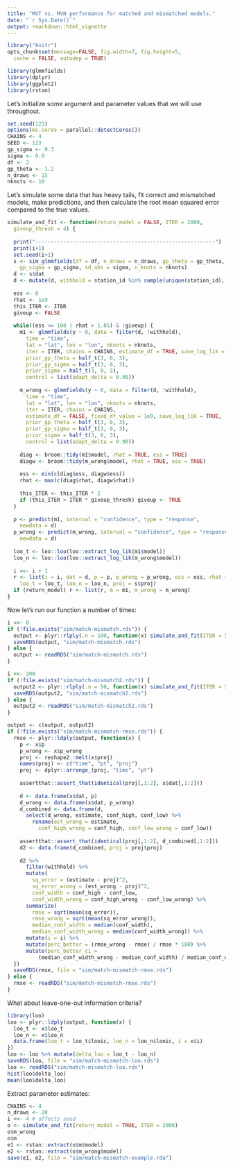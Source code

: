 ```yaml
---
title: "MVT vs. MVN performance for matched and mismatched models."
date: "`r Sys.Date()`"
output: rmarkdown::html_vignette
---
```


```r
library("knitr")
opts_chunk$set(message=FALSE, fig.width=7, fig.height=5,
  cache = FALSE, autodep = TRUE)
```

```r
library(glmmfields)
library(dplyr)
library(ggplot2)
library(rstan)
```

Let's initialize some argument and parameter values that we will use
throughout.

```r
set.seed(123)
options(mc.cores = parallel::detectCores())
CHAINS <- 4
SEED <- 123
gp_sigma <- 0.3
sigma <- 0.8
df <- 2
gp_theta <- 1.2
n_draws <- 15
nknots <- 10
```

Let's simulate some data that has heavy tails, fit correct and mismatched
models, make predictions, and then calculate the root mean squared error
compared to the true values.

```r
simulate_and_fit <- function(return_model = FALSE, ITER = 2000, 
  giveup_thresh = 4) {
  
  print("----------------------------------------------------------")
  print(i+1)
  set.seed(i+1)
  s <- sim_glmmfields(df = df, n_draws = n_draws, gp_theta = gp_theta,
    gp_sigma = gp_sigma, sd_obs = sigma, n_knots = nknots)
  d <- s$dat
  d <- mutate(d, withhold = station_id %in% sample(unique(station_id), 10))
  
  ess <- 0
  rhat <- 1e9
  this_ITER <- ITER
  giveup <- FALSE
  
  while((ess <= 100 | rhat > 1.05) & !giveup) {
    m1 <- glmmfields(y ~ 0, data = filter(d, !withhold),
      time = "time",
      lat = "lat", lon = "lon", nknots = nknots,
      iter = ITER, chains = CHAINS, estimate_df = TRUE, save_log_lik = TRUE,
      prior_gp_theta = half_t(3, 0, 3),
      prior_gp_sigma = half_t(3, 0, 3),
      prior_sigma = half_t(3, 0, 3),
      control = list(adapt_delta = 0.90))
    
    m_wrong <- glmmfields(y ~ 0, data = filter(d, !withhold),
      time = "time",
      lat = "lat", lon = "lon", nknots = nknots,
      iter = ITER, chains = CHAINS,
      estimate_df = FALSE, fixed_df_value = 1e9, save_log_lik = TRUE,
      prior_gp_theta = half_t(3, 0, 3),
      prior_gp_sigma = half_t(3, 0, 3),
      prior_sigma = half_t(3, 0, 3),
      control = list(adapt_delta = 0.90))
    
    diag <- broom::tidy(m1$model, rhat = TRUE, ess = TRUE)
    diagw <- broom::tidy(m_wrong$model, rhat = TRUE, ess = TRUE)
    
    ess <- min(c(diag$ess, diagw$ess))
    rhat <- max(c(diag$rhat, diagw$rhat))
    
    this_ITER <- this_ITER * 2
    if (this_ITER > ITER * giveup_thresh) giveup <- TRUE
  }
  
  p <- predict(m1, interval = "confidence", type = "response",
    newdata = d)
  p_wrong <- predict(m_wrong, interval = "confidence", type = "response",
    newdata = d)
  
  loo_t <- loo::loo(loo::extract_log_lik(m1$model))
  loo_n <- loo::loo(loo::extract_log_lik(m_wrong$model))
  
  i <<- i + 1
  r <- list(i = i, dat = d, p = p, p_wrong = p_wrong, ess = ess, rhat = rhat, giveup = giveup,
    loo_t = loo_t, loo_n = loo_n, proj = s$proj)
  if (return_model) r <- list(r, m = m1, m_wrong = m_wrong)
}
```

Now let's run our function a number of times:

```r
i <<- 0
if (!file.exists("sim/match-mismatch.rds")) {
  output <- plyr::rlply(.n = 100, function(x) simulate_and_fit(ITER = 500, giveup_thresh = 1))
  saveRDS(output, "sim/match-mismatch.rds")
} else {
  output <- readRDS("sim/match-mismatch.rds")
}

i <<- 200
if (!file.exists("sim/match-mismatch2.rds")) {
  output2 <- plyr::rlply(.n = 50, function(x) simulate_and_fit(ITER = 500, giveup_thresh = 1))
  saveRDS(output2, "sim/match-mismatch2.rds")
} else {
  output2 <- readRDS("sim/match-mismatch2.rds")
}
```

```r
output <- c(output, output2)
if (!file.exists("sim/match-mismatch-rmse.rds")) {
  rmse <- plyr::ldply(output, function(x) {
    p <- x$p
    p_wrong <- x$p_wrong
    proj <- reshape2::melt(x$proj)
    names(proj) <- c("time", "pt", "proj")
    proj <- dplyr::arrange_(proj, "time", "pt")
    
    assertthat::assert_that(identical(proj[,1:2], x$dat[,1:2]))
    
    d <- data.frame(x$dat, p)
    d_wrong <- data.frame(x$dat, p_wrong)
    d_combined <- data.frame(d,
      select(d_wrong, estimate, conf_high, conf_low) %>%
        rename(est_wrong = estimate,
          conf_high_wrong = conf_high, conf_low_wrong = conf_low))
    
    assertthat::assert_that(identical(proj[,1:2], d_combined[,1:2]))
    d2 <- data.frame(d_combined, proj = proj$proj)
    
    d2 %>%
      filter(withhold) %>%
      mutate(
        sq_error = (estimate - proj)^2,
        sq_error_wrong = (est_wrong - proj)^2,
        conf_width = conf_high - conf_low,
        conf_width_wrong = conf_high_wrong - conf_low_wrong) %>%
      summarize(
        rmse = sqrt(mean(sq_error)),
        rmse_wrong = sqrt(mean(sq_error_wrong)),
        median_conf_width = median(conf_width),
        median_conf_width_wrong = median(conf_width_wrong)) %>%
      mutate(i = i) %>%
      mutate(perc_better = (rmse_wrong - rmse) / rmse * 100) %>%
      mutate(perc_better_ci =
          (median_conf_width_wrong - median_conf_width) / median_conf_width * 100)
  })
  saveRDS(rmse, file = "sim/match-mismatch-rmse.rds")
} else {
  rmse <- readRDS("sim/match-mismatch-rmse.rds")
}
```

What about leave-one-out information criteria?

```r
library(loo)
loo <- plyr::ldply(output, function(x) {
  loo_t <- x$loo_t
  loo_n <- x$loo_n
  data.frame(loo_t = loo_t$looic, loo_n = loo_n$looic, i = x$i)
})
loo <- loo %>% mutate(delta_loo = loo_t - loo_n)
saveRDS(loo, file = "sim/match-mismatch-loo.rds")
loo <- readRDS("sim/match-mismatch-loo.rds")
hist(loo$delta_loo)
mean(loo$delta_loo)
```

Extract parameter estimates:

```r
CHAINS <- 4
n_draws <- 20
i <<- 4 # affects seed 
o <- simulate_and_fit(return_model = TRUE, ITER = 2000)
o$m_wrong
o$m
e1 <- rstan::extract(o$m$model)
e2 <- rstan::extract(o$m_wrong$model)
save(e1, e2, file = "sim/match-mismatch-example.rda")
```
